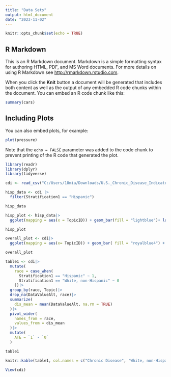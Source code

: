 ```yaml
---
title: "Data Sets"
output: html_document
date: "2023-11-02"
---
```


```r
knitr::opts_chunk$set(echo = TRUE)
```

## R Markdown

This is an R Markdown document. Markdown is a simple formatting syntax for authoring HTML, PDF, and MS Word documents. For more details on using R Markdown see <http://rmarkdown.rstudio.com>.

When you click the **Knit** button a document will be generated that includes both content as well as the output of any embedded R code chunks within the document. You can embed an R code chunk like this:

```r
summary(cars)
```

## Including Plots

You can also embed plots, for example:

```r
plot(pressure)
```

Note that the `echo = FALSE` parameter was added to the code chunk to prevent printing of the R code that generated the plot.

```r

library(readr)
library(dplyr)
library(tidyverse)

cdi <- read_csv("C:/Users/18mia/Downloads/U.S._Chronic_Disease_Indicators__CDI_.csv")

hisp_data <- cdi |>
  filter(Stratification1 == "Hispanic")

hisp_data

```
```r
hisp_plot <- hisp_data|>
  ggplot(mapping = aes(x = TopicID)) + geom_bar(fill = "lightblue")+ labs(x= "Chronic Disease Category", y = "Reported Counts", title = "Chronic Disease Recorded in Hispanic Populations")

hisp_plot

overall_plot <- cdi|>
  ggplot(mapping = aes(x= TopicID)) + geom_bar( fill = "royalblue4") + labs(x= "Chronic Disease Category", y = "Reported Counts", title = "Chronic Disease Recorded in General Population")

overall_plot
```
```r

table1 <- cdi|>
  mutate(
    race = case_when(
      Stratification1 == "Hispanic" ~ 1,
      Stratification1 == "White, non-Hispanic" ~ 0
    ))|>
  group_by(race, Topic)|>
  drop_na(DataValueAlt, race)|>
  summarize(
    dis_mean = mean(DataValueAlt, na.rm = TRUE)
  )|>
  pivot_wider(
    names_from = race,
    values_from = dis_mean
  )|>
  mutate(
    ATE = `1` - `0`
  )

table1

knitr::kable(table1, col.names = c("Chronic Disease", "White, non-Hispanic", "Hispanic", "ATE"))

```
```r
View(cdi)

```

